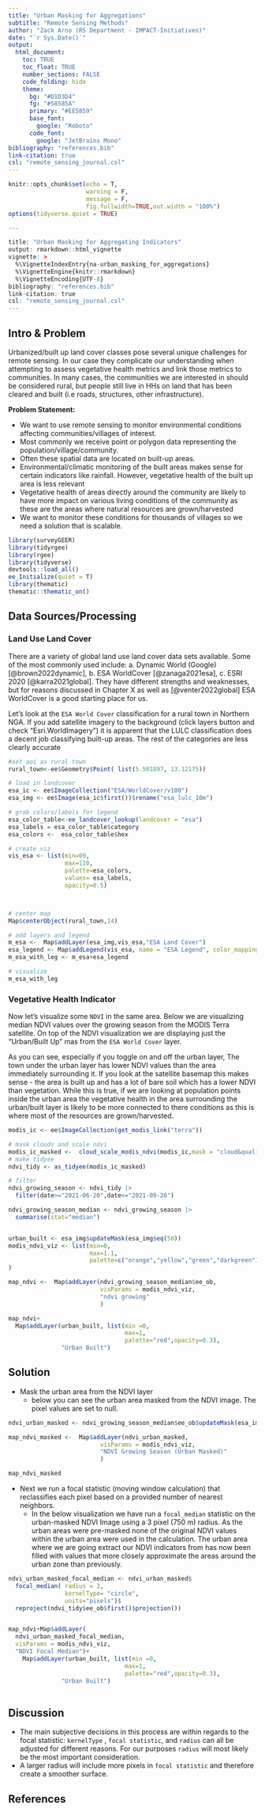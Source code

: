 ```yaml
---
title: "Urban Masking for Aggregations"
subtitle: "Remote Sensing Methods"
author: "Zack Arno (RS Department - IMPACT-Initiatives)"
date: "`r Sys.Date()`"
output:
  html_document:
    toc: TRUE
    toc_float: TRUE
    number_sections: FALSE
    code_folding: hide
    theme:
      bg: "#D1D3D4"
      fg: "#58585A"
      primary: "#EE5859"
      base_font:
        google: "Roboto"
      code_font:
        google: "JetBrains Mono"
bibliography: "references.bib"
link-citation: true
csl: "remote_sensing_journal.csl"
---
```

<style type="text/css">
.main-container {
  max-width: 1800px;
  margin-left: auto;
  margin-right: auto;
}
</style>

```r
knitr::opts_chunk$set(echo = T,
                      warning = F,
                      message = F,
                      fig.fullwidth=TRUE,out.width = "100%")
options(tidyverse.quiet = TRUE)
```

```r
---

title: "Urban Masking for Aggregating Indicators"
output: rmarkdown::html_vignette
vignette: >
  %\VignetteIndexEntry{na-urban_masking_for_aggregations}
  %\VignetteEngine{knitr::rmarkdown}
  %\VignetteEncoding{UTF-8}
bibliography: "references.bib"
link-citation: true
csl: "remote_sensing_journal.csl"
---


```
## Intro & Problem

Urbanized/built up land cover classes pose several unique challenges for remote sensing. In our case they complicate our understanding when attempting to assess vegetative health metrics and link those metrics to communities. In many cases, the communities we are interested in should be considered rural, but people still live in HHs on land that has been cleared and built (i.e roads, structures, other infrastructure). 

**Problem Statement:** 

- We want to use remote sensing to monitor environmental conditions affecting communities/villages of interest.
- Most commonly we receive point or polygon data representing the population/village/community.
- Often these spatial data are located on built-up areas.
- Environmental/climatic monitoring of the built areas makes sense for certain indicators like rainfall. However, vegetative health of the built up area is less relevant
- Vegetative health of areas directly around the community are likely to have more impact on various living conditions of the community as these are the areas where natural resources are grown/harvested
- We want to monitor these conditions for thousands of villages so we need a solution that is scalable.



```r
library(surveyGEER)
library(tidyrgee)
library(rgee)
library(tidyverse)
devtools::load_all()
ee_Initialize(quiet = T)
library(thematic)
thematic::thematic_on()
```

## Data Sources/Processing

### Land Use Land Cover

There are a variety of global land use land cover data sets available. Some of the most commonly used include: a. Dynamic World (Google)[@brown2022dynamic], b. ESA WorldCover [@zanaga2021esa], c. ESRI 2020 [@karra2021global]. They have different strengths and weaknesses, but for reasons discussed in Chapter X as well as [@venter2022global] ESA WorldCover is a good starting place for us.

Let's look at the `ESA World Cover` classification for a rural town in Northern NGA. If you add satellite imagery to the background (click layers button and check "Esri.WorldImagery") it is apparent that the LULC classification does a decent job classifying built-up areas. The rest of the categories are less clearly accurate

```r
#set aoi as rural town
rural_town<-ee$Geometry$Point( list(5.501897, 13.12175))

# load in landcover
esa_ic <- ee$ImageCollection("ESA/WorldCover/v100")
esa_img <- ee$Image(esa_ic$first())$rename("esa_lulc_10m")

# grab colors/labels for legend
esa_color_table<-ee_landcover_lookup(landcover = "esa")
esa_labels = esa_color_table$category
esa_colors <-  esa_color_table$hex

# create viz
vis_esa <- list(min=09,
                max=110,
                palette=esa_colors,
                values= esa_labels,
                opacity=0.5)



# center map
Map$centerObject(rural_town,14)

# add layers and legend
m_esa <-  Map$addLayer(esa_img,vis_esa,"ESA Land Cover")
esa_legend <- Map$addLegend(vis_esa, name = "ESA Legend", color_mapping = "character")
m_esa_with_leg <- m_esa+esa_legend

# visualize
m_esa_with_leg
```

### Vegetative Health Indicator

Now let's visualize some `NDVI` in the same area. Below we are visualizing median NDVI values over the growing season from the MODIS Terra satellite. On top of the NDVI visualization we are displaying just the "Urban/Built Up" mas from the `ESA World Cover` layer. 

As you can see, especially if you toggle on and off the urban layer, The town under the urban layer has lower NDVI values than the area immediately surrounding it. If you look at the satellite basemap this makes sense - the area is built up and has a lot of bare soil which has a lower NDVI than vegetation. While this is true, if we are looking at population points inside the urban area the vegetative health in the area surrounding the urban/built layer is likely to be more connected to there conditions as this is where most of the resources are grown/harvested.

```r

modis_ic <- ee$ImageCollection(get_modis_link("terra"))

# mask clouds and scale ndvi
modis_ic_masked <-  cloud_scale_modis_ndvi(modis_ic,mask = "cloud&quality")
# make tidyee
ndvi_tidy <- as_tidyee(modis_ic_masked)

# filter
ndvi_growing_season <- ndvi_tidy |> 
  filter(date>="2021-06-20",date<="2021-09-26")

ndvi_growing_season_median <- ndvi_growing_season |> 
  summarise(stat="median")



```



```r
urban_built <- esa_img$updateMask(esa_img$eq(50))
modis_ndvi_viz <- list(min=0,
                       max=1.1,
                       palette=c("orange","yellow","green","darkgreen")
)

map_ndvi <-  Map$addLayer(ndvi_growing_season_median$ee_ob,
                          visParams = modis_ndvi_viz,
                          "ndvi growing"
                          )

map_ndvi+
  Map$addLayer(urban_built, list(min =0, 
                                 max=1,
                                 palette="red",opacity=0.3),
               "Urban Built")
```

## Solution

- Mask the urban area from the NDVI layer
  + below you can see the urban area masked from the NDVI image. The pixel values are set to null.
  
```r
ndvi_urban_masked <- ndvi_growing_season_median$ee_ob$updateMask(esa_img$neq(50))

map_ndvi_masked <-  Map$addLayer(ndvi_urban_masked,
                          visParams = modis_ndvi_viz,
                          "NDVI Growing Season (Urban Masked)"
                          )

map_ndvi_masked
```

- Next we run a focal statistic (moving window calculation) that reclassifies each  pixel based on a provided number of nearest neighbors.
  + In the below visualization we have run a `focal_median` statistic on the urban-masked NDVI Image using a 3 pixel (750 m) radius. As the urban areas were pre-masked none of the original NDVI values within the urban area were used in the calculation. The urban area where we are going extract our NDVI indicators from has now been filled with values that more closely approximate the areas around the urban zone than previously.

```r
ndvi_urban_masked_focal_median <- ndvi_urban_masked$
  focal_median( radius = 3,
                kernelType= "circle",
                units="pixels")$
  reproject(ndvi_tidy$ee_ob$first()$projection())


map_ndvi+Map$addLayer(
  ndvi_urban_masked_focal_median,
  visParams = modis_ndvi_viz,
  "NDVI Focal Median")+
    Map$addLayer(urban_built, list(min =0, 
                                 max=1,
                                 palette="red",opacity=0.3),
               "Urban Built")
  
```

## Discussion

- The main subjective decisions in this process are within regards to the focal statistic: `kernelType` , `focal statistic`, and `radius` can all be adjusted for different reasons. For our purposes `radius` will most likely be the most important consideration. 
- A larger radius will include more pixels in `focal statistic` and therefore create a smoother surface.

## References
